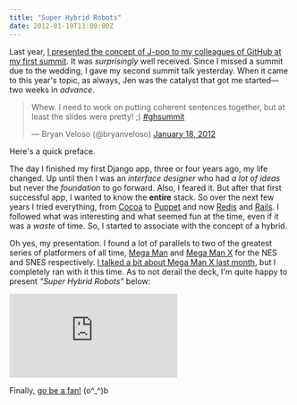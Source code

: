 ```yaml
---
title: "Super Hybrid Robots"
date: 2012-01-19T13:00:00Z
---
```


Last year, [I presented the concept of J-pop to my colleagues of GitHub at my first summit][1]. It was _surprisingly_ well received. Since I missed a summit due to the wedding, I gave my second summit talk yesterday. When it came to this year's topic, as always, Jen was the catalyst that got me started—two weeks in _advance_.

<blockquote class="twitter-tweet"><p>Whew. I need to work on putting coherent sentences together, but at least the slides were pretty! ;) <a href="https://twitter.com/search/%2523ghsummit">#ghsummit</a></p>&mdash; Bryan Veloso (@bryanveloso) <a href="https://twitter.com/bryanveloso/status/159751779964301312" data-datetime="2012-01-18T21:39:27+00:00">January 18, 2012</a></blockquote>
<script src="//platform.twitter.com/widgets.js" charset="utf-8"></script>

Here's a quick preface.

The day I finished my first Django app, three or four years ago, my life changed. Up until then I was an _interface designer_ who had _a lot of ideas_ but never the _foundation_ to go forward. Also, I feared it. But after that first successful app, I wanted to know the **entire** stack. So over the next few years I tried everything, from [Cocoa][2] to [Puppet][3] and now [Redis][4] and [Rails][5]. I followed what was interesting and what seemed fun at the time, even if it was a _waste_ of time. So, I started to associate with the concept of a hybrid.

Oh yes, my presentation. I found a lot of parallels to two of the greatest series of platformers of all time, [Mega Man][6] and [Mega Man X][7] for the NES and SNES respectively. [I talked a bit about Mega Man X last month][8], but I completely ran with it this time. As to not derail the deck, I'm quite happy to present _"Super Hybrid Robots"_ below:

<div class="embed-container"> <iframe src="https://player.vimeo.com/video/35558445?byline=0&amp;portrait=0" frameborder="0" webkitAllowFullScreen="webkitAllowFullScreen" mozallowfullscreen="mozallowfullscreen" allowFullScreen="allowFullScreen"></iframe> </div>

<div class="speakerdeck-container"><script src="http://speakerdeck.com/embed/4f187c6bac94e8008c00e33b.js"> </script></div>

Finally, [go be a fan!][9] (o^_^)b

[1]: http://avalonstar.com/legacy/blog/2011/feb/14/music-morning-musume/
[2]: http://developer.apple.com/technologies/mac/cocoa.html
[3]: http://puppetlabs.com/
[4]: http://redis.io/
[5]: http://rubyonrails.org/
[6]: http://en.wikipedia.org/wiki/Mega_Man
[7]: http://en.wikipedia.org/wiki/Mega_Man_X
[8]: http://avalonstar.com/journal/2011/dec/22/spoon-feeding/
[9]: http://speakerdeck.com/u/bryan/p/super-hybrid-robots
